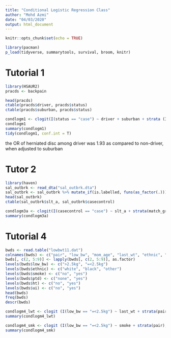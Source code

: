 ```yaml
---
title: "Conditional Logistic Regression Class"
author: "Mohd Azmi"
date: "04/03/2020"
output: html_document
---
```


```r
knitr::opts_chunk$set(echo = TRUE)
```

```r
library(pacman)
p_load(tidyverse, summarytools, survival, broom, knitr)
```

# Tutorial 1

```r
library(HSAUR2)
pracds <- backpain

head(pracds)
ctable(pracds$driver, pracds$status)
ctable(pracds$suburban, pracds$status)
```


```r
condlogm1 <- clogit(I(status == "case") ~ driver + suburban + strata (ID), data = pracds)
condlogm1
summary(condlogm1)
tidy(condlogm1, conf.int = T)
```

the OR of herniated disc among driver was 1.93 as compared to non-driver, when adjusted to suburban

# Tutor 2

```r
library(haven)
sal_outbrk <- read_dta("sal_outbrk.dta")
sal_outbrk <- sal_outbrk %>% mutate_if(is.labelled, funs(as_factor(.)))
head(sal_outbrk)
ctable(sal_outbrk$slt_a, sal_outbrk$casecontrol)
```

```r
condlogm3a <- clogit(I(casecontrol == "case") ~ slt_a + strata(match_grp), data = sal_outbrk)
summary(condlogm3a)
```

# Tutorial 4

```r
bwds <- read.table("lowbwt11.dat")
colnames(bwds) <- c("pair", "low_bw", "mom_age", "last_wt", "ethnic", "smoke", "ptd", "ht", "ui")
bwds[, c(2, 5:9)] <- lapply(bwds[, c(2, 5:9)], as.factor)
levels(bwds$low_bw) <- c(">2.5kg", "=<2.5kg")
levels(bwds$ethnic) <- c("white", "black", "other")
levels(bwds$smoke) <- c("no", "yes")
levels(bwds$ptd) <- c("none", "yes")
levels(bwds$ht) <- c("no", "yes")
levels(bwds$ui) <- c("no", "yes")
head(bwds)
freq(bwds)
descr(bwds)
```



```r
condlogm4_lwt <- clogit (I(low_bw == "=<2.5kg") ~ last_wt + strata(pair), data = bwds)
summary(condlogm4_lwt)
```

```r
condlogm4_smk <- clogit (I(low_bw == "=<2.5kg") ~ smoke + strata(pair), data = bwds)
summary(condlogm4_smk)
```

